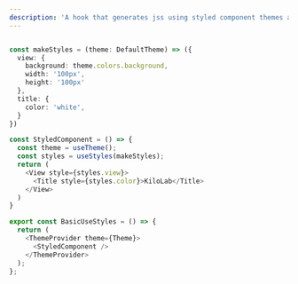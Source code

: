 ```yaml
---
description: 'A hook that generates jss using styled component themes and a callback.'
---
```


```ts

const makeStyles = (theme: DefaultTheme) => ({
  view: {
    background: theme.colors.background,
    width: '100px',
    height: '100px'
  },
  title: {
    color: 'white',
  }
})

const StyledComponent = () => {
  const theme = useTheme();
  const styles = useStyles(makeStyles);
  return (
    <View style={styles.view}>
      <Title style={styles.color}>KiloLab</Title>
    </View>
  )
}

export const BasicUseStyles = () => {
  return (
    <ThemeProvider theme={Theme}>
      <StyledComponent />
    </ThemeProvider>
  );
};

```
